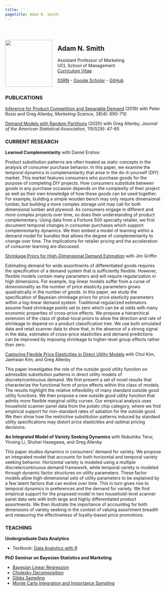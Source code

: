 ```yaml
---
title: ''
pagetitle: Adam N. Smith
---
```


<br>

:::: {style="display: flex;"}
::: {.column width="33%"}
<img src="files/adam.jpeg" style="width:95%; margin-right: 50px">
:::

::: {.column width="66%"}
## Adam N. Smith

Assistant Professor of Marketing\
UCL School of Management\
[Curriculum Vitae](files/Adam Smith CV.pdf)

[SSRN](https://papers.ssrn.com/sol3/cf_dev/AbsByAuth.cfm?per_id=2615768) - [Google Scholar](https://scholar.google.com/citations?user=V48pzb0AAAAJ&hl=en) - [GitHub](https://github.com/adam-n-smith)
:::

::::

### PUBLICATIONS

[Inference for Product Competition and Separable Demand](files/separable_demand.pdf) (2019) with Peter Rossi and Greg Allenby, *Marketing Science*, 38(4): 690-710

[Demand Models with Random Partitions](files/dmrp.pdf) (2020) with Greg Allenby, *Journal of the American Statistical Association*, 115(529): 47-65

### CURRENT RESEARCH

**Learned Complementarity** with Daniel Ershov

Product substitution patterns are often treated as static concepts in the analysis of consumer purchase behavior. In this paper, we examine the temporal dynamics in complementarity that arise in the do-it-yourself (DIY) market. This market features consumers who purchase goods for the purpose of completing DIY projects. How consumers substitute between goods in any purchase occasion depends on the complexity of their project as well as their own knowledge of how those goods can be used together. For example, building a simple wooden bench may only require dimensional lumber, but building a more complex storage unit may call for both dimensional lumber and plywood. As consumers engage in different and more complex projects over time, so does their understanding of product complementary. Using data from a Fortune 500 specialty retailer, we first document temporal changes in consumer purchases which support complementarity dynamics. We then embed a model of learning within a demand model for bundles that allows the degree of complementarity to change over time. The implications for retailer pricing and the acceleration of consumer learning are discussed.

[Shrinkage Priors for High-Dimensional Demand Estimation](files/demandpriors.pdf) with Jim Griffin

Estimating demand for wide assortments of differentiated goods requires the specification of a demand system that is sufficiently flexible. However, flexible models contain many parameters and will require regularization in high dimensions. For example, log-linear models suffer from a curse of dimensionality as the number of price elasticity parameters grows quadratically in the number of goods. In this paper, we study the specification of Bayesian shrinkage priors for price elasticity parameters within a log-linear demand system. Traditional regularized estimators assume fixed shrinkage points set to zero which can be at odds with many economic properties of cross-price effects. We propose a hierarchical extension of the class of global-local priors to allow the direction and rate of shrinkage to depend on a product classification tree. We use both simulated data and retail scanner data to show that, in the absence of a strong signal in the data, estimates of cross-price elasticities and demand predictions can be improved by imposing shrinkage to higher-level group effects rather than zero. 

[Capturing Flexible Price Elasticities in Direct Utility Models](files/outsidegood.pdf) with Chul Kim, Jaehwan Kim, and Greg Allenby

This paper investigates the role of the outside good utility function on admissible substitution patterns in direct utility models of discrete/continuous demand. We first present a set of novel results that characterize the functional form of price effects within this class of models. The results highlight the relative inflexibility of many standard outside good utility functions. We then propose a new outside good utility function that admits more flexible marginal utility curves. Our empirical analysis uses household scanner panel data from the potato chip category, where we find empirical support for non-standard rates of satiation for the outside good. We then show how the restrictive substitution patterns induced by standard utility specifications may distort price elasticities and optimal pricing decisions.

**An Integrated Model of Variety Seeking Dynamics** with Nobuhiko Terui, Yinxing Li, Shohei Hasegawa, and Greg Allenby

This paper studies dynamics in consumers' demand for variety. We propose an integrated model that accounts for both horizontal and temporal variety seeking behavior. Horizontal variety is modeled using a multiple discrete/continuous demand framework, while temporal variety is modeled through dynamic factor structures on utility parameters. These factor models allow high-dimensional sets of utility parameters to be explained by a few latent factors that can evolve over time. This in turn gives rise to temporal dynamics in preferences and the demand for variety. We find empirical support for the proposed model in two household-level scanner panel data sets with both large and highly differentiated product assortments. We then illustrate the importance of accounting for both dimensions of variety seeking in the context of valuing assortment breadth and measuring the effectiveness of loyalty-based price promotions.

### TEACHING

**Undergraduate Data Analytics**

- Textbook: [Data Analytics with R](https://adam-n-smith.github.io/MSIN0010/)

**PhD Seminar on Bayesian Statistics and Marketing**

- [Bayesian Linear Regression](files/bayesian_regression.pdf)
- [Cholesky Decomposition](files/cholesky_decomposition.pdf)
- [Gibbs Sampling](files/gibbs_sampling.pdf)
- [Monte Carlo Integration and Importance Sampling](files/mc_integration.pdf)

